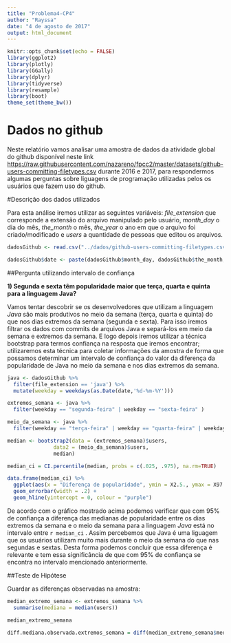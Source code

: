 ```yaml
---
title: "Problema4-CP4"
author: "Rayssa"
date: "4 de agosto de 2017"
output: html_document
---
```


```r
knitr::opts_chunk$set(echo = FALSE)
library(ggplot2)
library(plotly)
library(GGally)
library(dplyr)
library(tidyverse)
library(resample)
library(boot) 
theme_set(theme_bw())
```

# Dados no github

Neste relatório vamos analisar uma amostra de dados da atividade global do github disponível neste link <https://raw.githubusercontent.com/nazareno/fpcc2/master/datasets/github-users-committing-filetypes.csv> durante 2016 e 2017, para respondermos algumas perguntas sobre liguagens de programação utilizadas pelos os usuários que fazem uso do github. 


#Descrição dos dados utilizados

Para esta análise iremos utilizar as seguintes variáveis: *file_extension* que corresponde a extensão do arquivo manipulado pelo usuário, *month_day* o dia do mês, *the_month* o mês, *the_year* o ano em que o arquivo foi criado/modificado e *users* a quantidade de pessoas que editou os arquivos.


```r
dadosGithub <- read.csv("../dados/github-users-committing-filetypes.csv")

dadosGithub$date <- paste(dadosGithub$month_day, dadosGithub$the_month, dadosGithub$the_year, sep = "-")
```


##Pergunta utilizando intervalo de confiança

**1) Segunda e sexta têm popularidade maior que terça, quarta e quinta para a linguagem Java?** 

Vamos tentar descobrir se os desenvolvedores que utilizam a linguagem *Java* são mais produtivos no meio da semana (terça, quarta e quinta) do que nos dias extremos da semana (segunda e sexta). Para isso iremos filtrar os dados com commits de arquivos Java e separá-los em meio da semana e extremos da semana. E logo depois iremos utilizar a técnica bootstrap para termos confiança na resposta que iremos encontrar; utilizaremos esta técnica para coletar informações da amostra de forma que possamos determinar um intervalo de confiança do valor da diferença da popularidade de Java no meio da semana e nos dias extremos da semana.

```r
java <- dadosGithub %>% 
  filter(file_extension == 'java') %>% 
  mutate(weekday = weekdays(as.Date(date,'%d-%m-%Y')))

extremos_semana <- java %>% 
  filter(weekday == "segunda-feira" | weekday == "sexta-feira" )

meio_da_semana <- java %>% 
  filter(weekday == "terça-feira" | weekday == "quarta-feira" | weekday == "quinta-feira")

median <- bootstrap2(data = (extremos_semana)$users, 
               data2 = (meio_da_semana)$users,
               median)

median_ci = CI.percentile(median, probs = c(.025, .975), na.rm=TRUE)

data.frame(median_ci) %>% 
  ggplot(aes(x = "Diferença de popularidade", ymin = X2.5., ymax = X97.5.)) + 
  geom_errorbar(width = .2) + 
  geom_hline(yintercept = 0, colour = "purple")

```

De acordo com o gráfico mostrado acima podemos verificar que com 95% de confiança a diferença das medianas de popularidade entre os dias extremos da semana e o meio da semana para a linguagem *Java* está no intervalo entre `r median_ci` . Assim percebemos que Java é uma liguagem que os usuários utilizam muito mais durante o meio da semana do que nas segundas e sextas. Desta forma podemos concluir que essa diferença é relevante e tem essa significância de que com 95% de confiança se encontra no intervalo mencionado anteriormente.

##Teste de Hipótese

Guardar as diferenças observadas na amostra:

```r
median_extremo_semana <- extremos_semana %>% 
  summarise(mediana = median(users))

median_extremo_semana

diff.mediana.observada.extremos_semana = diff(median_extremo_semana$mediana)
```
